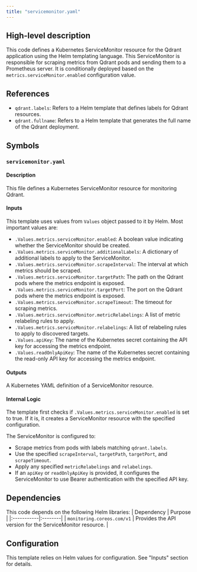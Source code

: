 ```yaml
---
title: "servicemonitor.yaml"
---
```


## High-level description
This code defines a Kubernetes ServiceMonitor resource for the Qdrant application using the Helm templating language. This ServiceMonitor is responsible for scraping metrics from Qdrant pods and sending them to a Prometheus server. It is conditionally deployed based on the `metrics.serviceMonitor.enabled` configuration value.

## References
- `qdrant.labels`: Refers to a Helm template that defines labels for Qdrant resources.
- `qdrant.fullname`: Refers to a Helm template that generates the full name of the Qdrant deployment.

## Symbols
### `servicemonitor.yaml`
#### Description
This file defines a Kubernetes ServiceMonitor resource for monitoring Qdrant.

#### Inputs
This template uses values from `Values` object passed to it by Helm.
Most important values are:
- `.Values.metrics.serviceMonitor.enabled`: A boolean value indicating whether the ServiceMonitor should be created.
- `.Values.metrics.serviceMonitor.additionalLabels`:  A dictionary of additional labels to apply to the ServiceMonitor.
- `.Values.metrics.serviceMonitor.scrapeInterval`:  The interval at which metrics should be scraped.
- `.Values.metrics.serviceMonitor.targetPath`: The path on the Qdrant pods where the metrics endpoint is exposed.
- `.Values.metrics.serviceMonitor.targetPort`: The port on the Qdrant pods where the metrics endpoint is exposed.
- `.Values.metrics.serviceMonitor.scrapeTimeout`: The timeout for scraping metrics.
- `.Values.metrics.serviceMonitor.metricRelabelings`: A list of metric relabeling rules to apply.
- `.Values.metrics.serviceMonitor.relabelings`: A list of relabeling rules to apply to discovered targets.
- `.Values.apiKey`: The name of the Kubernetes secret containing the API key for accessing the metrics endpoint.
- `.Values.readOnlyApiKey`: The name of the Kubernetes secret containing the read-only API key for accessing the metrics endpoint.

#### Outputs
A Kubernetes YAML definition of a ServiceMonitor resource.

#### Internal Logic
The template first checks if `.Values.metrics.serviceMonitor.enabled` is set to true. If it is, it creates a ServiceMonitor resource with the specified configuration. 

The ServiceMonitor is configured to:
- Scrape metrics from pods with labels matching `qdrant.labels`.
- Use the specified `scrapeInterval`, `targetPath`, `targetPort`, and `scrapeTimeout`.
- Apply any specified `metricRelabelings` and `relabelings`.
- If an `apiKey` or `readOnlyApiKey` is provided, it configures the ServiceMonitor to use Bearer authentication with the specified API key.

## Dependencies
This code depends on the following Helm libraries:
| Dependency | Purpose |
|:-----------|:--------|
| `monitoring.coreos.com/v1` | Provides the API version for the ServiceMonitor resource. |

## Configuration
This template relies on Helm values for configuration. See "Inputs" section for details.
